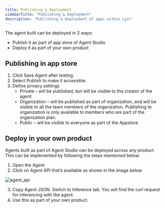 ```yaml
---
title: Publishing & Deployment
sidebarTitle: "Publishing & Deployment"
description: 'Publishing & Deployment of apps within Lyzr'
---
```


The agent built can be deployed in 2 ways: 
- Publish it as part of app store of Agent Studio
- Deploy it as part of your own product

## Publishing in app store
1. Click Save Agent after testing.
2. Select Publish to make it accessible.
3. Define privacy settings
    - Private – will be published, but will be visible to the creator of the agent
    - Organization – will be published as part of organization, and will be visible to all the team members of the organization. Publishing to organization is only available to members who are part of the organization plan.
    - Public – will be visible to everyone as part of the Appstore

## Deploy in your own product

Agents built as part of Agent Studio can be deployed across any product. This can be implemented by following the steps mentioned below:
1. Open the Agent
2. Click on Agent API that’s available as shown in the image below

![agent_api](../../assets/images/lyzr-studio/agent_api.png)

3. Copy Agent JSON. Switch to Inference tab. You will find the curl request for inferencing with the agent.
4. Use this as part of your own product.